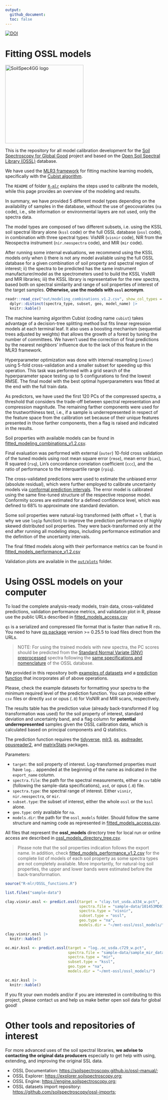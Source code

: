 ```yaml
---
output:
  github_document:
  toc: false
---
```


[![DOI](https://zenodo.org/badge/doi/10.5281/zenodo.5759693.svg)](https://doi.org/10.5281/zenodo.5759693)

# Fitting OSSL models

[<img src="./img/soilspec4gg-logo_fc.png" alt="SoilSpec4GG logo" width="250"/>](https://soilspectroscopy.org/)

This is the repository for all model calibration development for the [Soil Spectroscopy for Global
Good](https://soilspectroscopy.org) project and based on the [Open Soil Spectral Library (OSSL)](https://soilspectroscopy.github.io/ossl-manual/) database.

We have used the [MLR3 framework](https://mlr3book.mlr-org.com/) for fitting machine learning models, specifically with the [Cubist algorithm](https://cran.r-project.org/web/packages/Cubist/vignettes/cubist.html).

The `README` of folder [`R-mlr`](R-mlr/README.md) explains the steps used to calibrate the models, while this page provides an overview of the modeling and results.

In summary, we have provided 5 different model types depending on the availability of samples in the database, without the use of geocovariates (`na` code), i.e., site information or environmental layers are not used, only the spectra data.

The model types are composed of two different subsets, i.e. using the KSSL soil spectral library alone (`kssl` code) or the full OSSL database (`ossl` code), in combination with three spectral types: VisNIR (`visnir` code), NIR from the Neospectra instrument (`nir.neospectra` code), and MIR (`mir` code).

After running some internal evaluations, we recommend using the KSSL models only when i) there is not any model available using the full OSSL database for a given combination of soil property and spectral region of interest; ii) the spectra to be predicted has the same instrument manufacturer/model as the spectrometers used to build the KSSL VisNIR and MIR libraries; iii) the KSSL library is representative for the new spectra, based both on spectral similarity and range of soil properties of interest of the target samples. **Otherwise, use the models with `ossl` acronym**.

```r
readr::read_csv("out/modeling_combinations_v1.2.csv", show_col_types = FALSE) |>
  dplyr::distinct(spectra_type, subset, geo, model_name) |>
  knitr::kable()
```

The machine learning algorithm Cubist (coding name `cubist`) takes advantage of a decision-tree splitting method but fits linear regression models at each terminal leaf. It also uses a boosting mechanism (sequential trees adjusted by weights) that allows the growth of a forest by tuning the number of committees. We haven't used the correction of final predictions by the nearest neighbors' influence due to the lack of this feature in the MLR3 framework.

Hyperparameter optimization was done with internal resampling (`inner`) using 5-fold cross-validation and a smaller subset for speeding up this operation. This task was performed with a grid search of the hyperparameter space testing up to 5 configurations to find the lowest RMSE. The final model with the best optimal hyperparameters was fitted at the end with the full train data.

As predictors, we have used the first 120 PCs of the compressed spectra, a threshold that considers the trade-off between spectral representation and compression magnitude. The remaining farther components were used for the trustworthiness test, i.e., if a sample is underrepresented in respect of the feature space from the calibration set because of their unique features presented in those farther components, then a flag is raised and indicated in the results.

Soil properties with available models can be found in [fitted_modeling_combinations_v1.2.csv](out/fitted_modeling_combinations_v1.2.csv).

Final evaluation was performed with external (`outer`) 10-fold cross validation of the tuned models using root mean square error (`rmse`), mean error (`bias`), R squared (`rsq`), Lin's concordance correlation coefficient (`ccc`), and the ratio of performance to the interquartile range (`rpiq`).

The cross-validated predictions were used to estimate the unbiased error (absolute residual), which were further employed to calibrate uncertainty models via [conformal prediction intervals](https://en.wikipedia.org/wiki/Conformal_prediction). The error model is calibrated using the same fine-tuned structure of the respective response model. Conformity scores are estimated for a defined confidence level, which was defined to 68% to approximate one standard deviation.

Some soil properties were natural-log transformed (with offset = 1, that is why we use `log1p` function) to improve the prediction performance of highly skewed distributed soil properties. They were back-transformed only at the end after running all modeling steps, including performance estimation and the definition of the uncertainty intervals.

The final fitted models along with their performance metrics can be found in
[fitted_models_performance_v1.2.csv](out/fitted_models_performance_v1.2.csv)

Validation plots are available in the [`out/plots`](out/plots) folder.

# Using OSSL models on your computer

To load the complete analysis-ready models, train data, cross-validated predictions, validation performance metrics, and validation plot in R, please use the public URLs described in [fitted_models_access.csv](out/fitted_models_access.csv)

`qs` is a serialized and compressed file format that is faster than native R `rds`. You need to have [qs package](https://github.com/traversc/qs) version >= 0.25.5 to load files direct from the URLs.

> NOTE: For using the trained models with new spectra, the PC scores should be predicted from the [Standard Normal Variate (SNV) preprocessed](https://cran.r-project.org/web/packages/prospectr/vignettes/prospectr.html#scatter-and-baseline-corrections) spectra following the [same specifications and nomenclature](https://soilspectroscopy.github.io/ossl-manual/neospectra-database.html#database-description) of the OSSL database.  

We provided in this repository both [examples of datasets](sample-data) and a [prediction function](R-mlr/OSSL_functions.R) that incorporates all of above operations.

Please, check the example datasets for formatting your spectra to the minimum required level of the prediction function. You can provide either `csv` files or directly `asd` or opus (`.0`) for VisNIR and MIR scans, respectively.

The results table has the prediction value (already back-transformed if log transformation was used) for the soil property of interest, standard deviation and uncertainty band, and a flag column for **potential underrepresented** samples given the OSSL calibration data, which is calculated based on principal components and Q statistics.

The prediction function requires the [tidyverse](https://www.tidyverse.org/), [mlr3](https://mlr3book.mlr-org.com/intro.html), [qs](https://github.com/traversc/qs), [asdreader](https://github.com/pierreroudier/asdreader), [opusreader2](https://github.com/spectral-cockpit/opusreader2), and [matrixStats](https://cran.rstudio.com/web/packages/matrixStats/index.html) packages.

Parameters:  

- `target`: the soil property of interest. Log-transformed properties must have `log..` appended at the beginning of the name as indicated in the `export_name` column.  
- `spectra.file`: the path for the spectral measurements, either a `csv` table (following the sample-data specifications), `asd`, or opus (`.0`) file.  
- `spectra.type`: the spectral range of interest. Either `visnir`, `nir.neospectra`, or `mir`.  
- `subset.type`: the subset of interest, either the whole `ossl` or the `kssl` alone.  
- `geo.type`: only available for `na`.  
- `models.dir`: the path for the `ossl_models` folder. Should follow the same structure and naming code as represented in [fitted_models_access.csv](out/fitted_models_access.csv).

All files that represent the **ossl_models** directory tree for local run or online access are described in [ossl_models_directory_tree.csv](out/ossl_models_directory_tree.csv).

> Please note that the soil properties indication follows the export name. In addition, check [fitted_models_performance_v1.2.csv](out/fitted_models_performance_v1.2.csv) for the complete list of models of each soil property as some spectra types are not completely available. More importantly, for natural-log soil properties, the upper and lower bands were estimated before the back-transformation.

```r
source("R-mlr/OSSL_functions.R")

list.files("sample-data")

clay.visnir.ossl <- predict.ossl(target = "clay.tot_usda.a334_w.pct",
                                 spectra.file = "sample-data/101453MD01.asd",
                                 spectra.type = "visnir",
                                 subset.type = "ossl",
                                 geo.type = "na",
                                 models.dir = "~/mnt-ossl/ossl_models/")

clay.visnir.ossl |>
  knitr::kable()

oc.mir.kssl <- predict.ossl(target = "log..oc_usda.c729_w.pct",
                            spectra.file = "sample-data/sample_mir_data.csv",
                            spectra.type = "mir",
                            subset.type = "kssl",
                            geo.type = "na",
                            models.dir = "~/mnt-ossl/ossl_models/")

oc.mir.kssl |>
  knitr::kable()
```

If you fit your own models and/or if you are interested in contributing to this project, please contact us and help us make better open soil data for global good!

# Other tools and repositories of interest

For more advanced uses of the soil spectral libraries, **we advise to contacting the original data producers** especially to get help with using, extending, and improving the original SSL data.

- OSSL Documentation: <https://soilspectroscopy.github.io/ossl-manual/>;
- OSSL Explorer: <https://explorer.soilspectroscopy.org>;
- OSSL Engine: <https://engine.soilspectroscopy.org>;
- OSSL datasets import repository: <https://github.com/soilspectroscopy/ossl-imports>;
